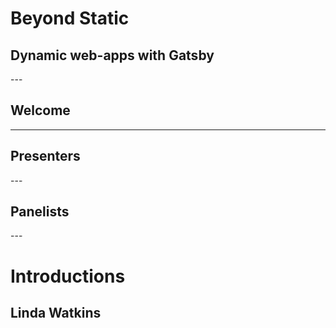 

# Beyond Static

## Dynamic web-apps with Gatsby

<Head>
  <title>Gatsby v2: Dynamic, web-apps with Gatsby</title>
  <meta name='twitter:card' content='summary_large_image' />
  <meta name='twitter:site' content='@schaudustin' />
  <meta name='twitter:title' content='Gatsby - Beyond Static: Dynamic, web-apps with Gatsby' />
  <meta name='twitter:description' content='Join us on October 22nd, 9am PT/12pm ET to hear from Dustin Schau and Linda Watkins about moving beyond static, and building web-apps with Gatsby.' />
  <meta name='twitter:image' content="https://www.gatsbyjs.com/gatsby.jpg" />
</Head>
---


## Welcome

---

## Presenters

<Presenters>
  <Presenter image="static/images/linda.jpg" name="Linda Watkins" title="Director of Marketing" />
  <Presenter image="static/images/dustin.png" name="Dustin Schau" title="Software Engineer" />
</Presenters>
---

## Panelists

<Presenters>
  <Presenter image="static/images/sam.jpg" name="Sam Bhagwat" title="Co-founder and Head of Enterprise" />
  <Presenter image="static/images/kyle.jpg" name="Kyle Matthews" title="Co-founder and CEO" />
</Presenters>
---


# Introductions

## Linda Watkins
